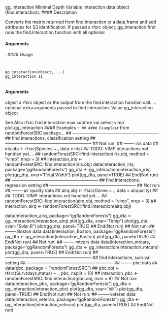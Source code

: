 
gg_interaction Minimal Depth Variable Interaction data object
(find.interaction).
#### Description 

Converts the matrix returned from find.interaction to a data.frame and add attributes for S3
identification. If passed a rfsrc object, gg_interaction first runs the find.interaction function
with all optional 
</code></pre>
#### Arguments
.
#### Usage 
<pre><code>

gg_interaction(object, ...)
gg_interaction 11

</code></pre>
#### Arguments

object a rfsrc object or the output from the find.interaction function call.
... optional extra arguments
 passed to find.interaction.
Value
gg_interaction object

See Also
rfsrc find.interaction max.subtree var.select vimp plot.gg_interaction
#### Examples 
```r

## #### Examples 
```r
 from randomForestSRC package...
## ------------------------------------------------------------
## find interactions, classification setting
## ------------------------------------------------------------
## Not run:
## -------- iris data
## iris.obj <- rfsrc(Species ~., data = iris)
## TODO: VIMP interactions not handled yet....
## randomForestSRC::find.interaction(iris.obj, method = "vimp", nrep = 3)
## interaction_iris <- randomForestSRC::find.interaction(iris.obj)
data(interaction_iris, package="ggRandomForests")
gg_dta <- gg_interaction(interaction_iris)
plot(gg_dta, xvar="Petal.Width")
plot(gg_dta, panel=TRUE)
## End(Not run)
## ------------------------------------------------------------
## find interactions, regression setting
## ------------------------------------------------------------
## Not run:
## -------- air quality data
## airq.obj <- rfsrc(Ozone ~ ., data = airquality)
##
## TODO: VIMP interactions not handled yet....
## randomForestSRC::find.interaction(airq.obj, method = "vimp", nrep = 3)
## interaction_airq <- randomForestSRC::find.interaction(airq.obj)

data(interaction_airq, package="ggRandomForests")
gg_dta <- gg_interaction(interaction_airq)
plot(gg_dta, xvar="Temp")
plot(gg_dta, xvar="Solar.R")
plot(gg_dta, panel=TRUE)
## End(Not run)
## Not run:
## -------- Boston data
data(interaction_Boston, package="ggRandomForests")
gg_dta <- gg_interaction(interaction_Boston)
plot(gg_dta, panel=TRUE)
## End(Not run)
## Not run:
## -------- mtcars data
data(interaction_mtcars, package="ggRandomForests")
gg_dta <- gg_interaction(interaction_mtcars)
plot(gg_dta, panel=TRUE)
## End(Not run)
## ------------------------------------------------------------
## find interactions, survival setting
## ------------------------------------------------------------
## -------- pbc data
## data(pbc, package = "randomForestSRC")
## pbc.obj <- rfsrc(Surv(days,status) ~ ., pbc, nsplit = 10)
## interaction_pbc <- randomForestSRC::find.interaction(pbc.obj, nvar = 8)
## Not run:
data(interaction_pbc, package="ggRandomForests")
gg_dta <- gg_interaction(interaction_pbc)
plot(gg_dta, xvar="bili")
plot(gg_dta, panel=TRUE)
## End(Not run)
## Not run:
## -------- veteran data
data(interaction_veteran, package="ggRandomForests")
gg_dta <- gg_interaction(interaction_veteran)
plot(gg_dta, panel=TRUE)
## End(Not run)
